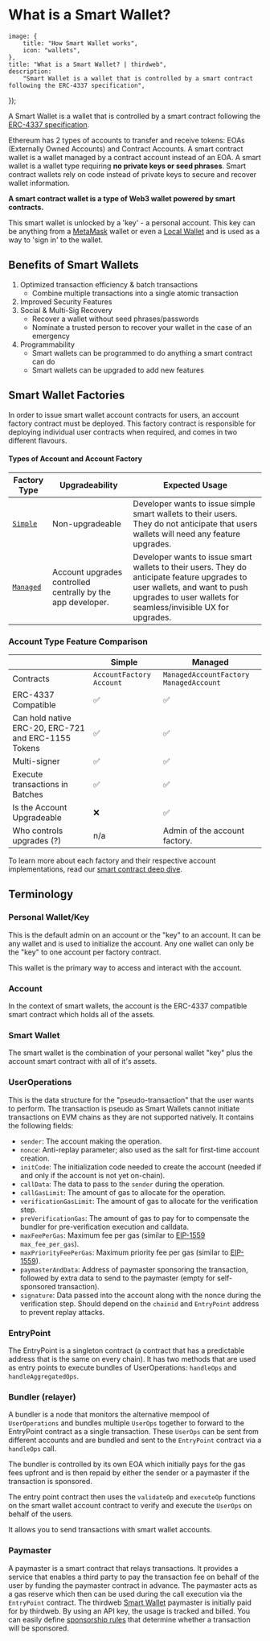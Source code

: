 
# What is a Smart Wallet?

	image: {
		title: "How Smart Wallet works",
		icon: "wallets",
	},
	title: "What is a Smart Wallet? | thirdweb",
	description:
		"Smart Wallet is a wallet that is controlled by a smart contract following the ERC-4337 specification",
});

A Smart Wallet is a wallet that is controlled by a smart contract following the [ERC-4337 specification](https://eips.ethereum.org/EIPS/eip-4337).

Ethereum has 2 types of accounts to transfer and receive tokens: EOAs (Externally Owned Accounts) and Contract Accounts. A smart contract wallet is a wallet managed by a contract account
instead of an EOA. A smart wallet is a wallet type requiring **no private keys or seed phrases**.
Smart contract wallets rely on code instead of private keys to secure and recover wallet information.

**A smart contract wallet is a type of Web3 wallet powered by smart contracts.**

This smart wallet is unlocked by a 'key' - a personal account. This key can be anything from a [MetaMask](/references/wallets/v2/MetaMaskWallet) wallet or even a [Local Wallet](/references/wallets/v2/LocalWallet) and is used as a way to 'sign in' to the wallet.

## Benefits of Smart Wallets

1. Optimized transaction efficiency & batch transactions
   - Combine multiple transactions into a single atomic transaction
2. Improved Security Features
3. Social & Multi-Sig Recovery
   - Recover a wallet without seed phrases/passwords
   - Nominate a trusted person to recover your wallet in the case of an emergency
4. Programmability
   - Smart wallets can be programmed to do anything a smart contract can do
   - Smart wallets can be upgraded to add new features

## Smart Wallet Factories

In order to issue smart wallet account contracts for users, an account factory contract must be deployed.
This factory contract is responsible for deploying individual user contracts when required, and comes in two different flavours.

#### Types of Account and Account Factory

| Factory Type                                                         | Upgradeability                                              | Expected Usage                                                                                                                                                                                |
| -------------------------------------------------------------------- | ----------------------------------------------------------- | --------------------------------------------------------------------------------------------------------------------------------------------------------------------------------------------- |
| [`Simple`](https://thirdweb.com/thirdweb.eth/AccountFactory)         | Non-upgradeable                                             | Developer wants to issue simple smart wallets to their users. They do not anticipate that users wallets will need any feature upgrades.                                                       |
| [`Managed`](https://thirdweb.com/thirdweb.eth/ManagedAccountFactory) | Account upgrades controlled centrally by the app developer. | Developer wants to issue smart wallets to their users. They do anticipate feature upgrades to user wallets, and want to push upgrades to user wallets for seamless/invisible UX for upgrades. |

### Account Type Feature Comparison

|                                                     | Simple                     | Managed                                  |
| --------------------------------------------------- | -------------------------- | ---------------------------------------- |
| Contracts                                           | `AccountFactory` `Account` | `ManagedAccountFactory` `ManagedAccount` |
| ERC-4337 Compatible                                 | ✅                         | ✅                                       |
| Can hold native ERC-20, ERC-721 and ERC-1155 Tokens | ✅                         | ✅                                       |
| Multi-signer                                        | ✅                         | ✅                                       |
| Execute transactions in Batches                     | ✅                         | ✅                                       |
| Is the Account Upgradeable                          | ❌                         | ✅                                       |
| Who controls upgrades (?)                           | n/a                        | Admin of the account factory.            |

To learn more about each factory and their respective account implementations, read our [smart contract deep dive](https://blog.thirdweb.com/smart-contract-deep-dive-building-smart-wallets-for-individuals-and-teams/).

## Terminology

### Personal Wallet/Key

This is the default admin on an account or the "key" to an account. It can be any wallet and is used to initialize the account.
Any one wallet can only be the "key" to one account per factory contract.

This wallet is the primary way to access and interact with the account.

### Account

In the context of smart wallets, the account is the ERC-4337 compatible smart contract which holds all of the assets.

### Smart Wallet

The smart wallet is the combination of your personal wallet "key" plus the account smart contract with all of it's assets.

### UserOperations

This is the data structure for the "pseudo-transaction" that the user wants to perform. The transaction is pseudo as Smart Wallets cannot initiate transactions on EVM chains as they are not supported natively. It contains the following fields:

- `sender`: The account making the operation.
- `nonce`: Anti-replay parameter; also used as the salt for first-time account creation.
- `initCode`: The initialization code needed to create the account (needed if and only if the account is not yet on-chain).
- `callData`: The data to pass to the `sender` during the operation.
- `callGasLimit`: The amount of gas to allocate for the operation.
- `verificationGasLimit`: The amount of gas to allocate for the verification step.
- `preVerificationGas`: The amount of gas to pay for to compensate the bundler for pre-verification execution and calldata.
- `maxFeePerGas`: Maximum fee per gas (similar to [EIP-1559](https://eips.ethereum.org/EIPS/eip-1559) `max_fee_per_gas`).
- `maxPriorityFeePerGas`: Maximum priority fee per gas (similar to [EIP-1559](https://eips.ethereum.org/EIPS/eip-1559)).
- `paymasterAndData`: Address of paymaster sponsoring the transaction, followed by extra data to send to the paymaster (empty for self-sponsored transaction).
- `signature`: Data passed into the account along with the nonce during the verification step. Should depend on the `chainid` and `EntryPoint` address to prevent replay attacks.

### EntryPoint

The EntryPoint is a singleton contract (a contract that has a predictable address that is the same on every chain).
It has two methods that are used as entry points to execute bundles of UserOperations: `handleOps` and `handleAggregatedOps`.

### Bundler (relayer)

A bundler is a node that monitors the alternative mempool of `UserOperations` and bundles multiple `UserOps` together to forward to the EntryPoint contract as a single transaction.
These `UserOps` can be sent from different accounts and are bundled and sent to the `EntryPoint` contract via a `handleOps` call.

The bundler is controlled by its own EOA which initially pays for the gas fees upfront and is then repaid by either the sender or a paymaster if the transaction is sponsored.

The entry point contract then uses the `validateOp` and `executeOp` functions on the smart wallet account contract to verify and execute the `UserOps` on behalf of the users.

It allows you to send transactions with smart wallet accounts.

### Paymaster

A paymaster is a smart contract that relays transactions. It provides a service that enables a third party to pay
the transaction fee on behalf of the user by funding the paymaster contract in advance. The paymaster acts as a gas reserve which then
can be used during the call execution via the `EntryPoint` contract. The thirdweb [Smart Wallet](/connect/smart-wallet) paymaster is initially paid for by thirdweb. By using an API key,
the usage is tracked and billed. You can easily define [sponsorship rules](/connect/smart-wallet/sponsorship-rules) that determine whether a transaction will be sponsored.
